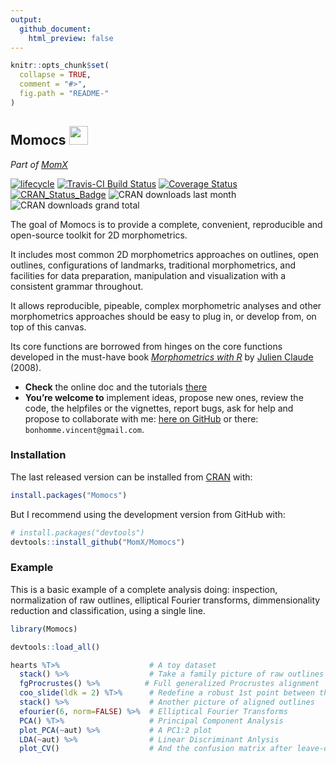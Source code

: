 ```yaml
---
output:
  github_document:
    html_preview: false
---
```


<!--README.md is generated from README.Rmd. Please edit that file -->

```r
knitr::opts_chunk$set(
  collapse = TRUE,
  comment = "#>",
  fig.path = "README-"
)
```

## Momocs <img src="https://noto-website-2.storage.googleapis.com/emoji/emoji_u1f54a.png" width="30px">
_Part of [MomX](https://momx.github.io/MomX/)_

<!--Badges -->
[![lifecycle](https://img.shields.io/badge/lifecycle-maturing-blue.svg)](https://www.tidyverse.org/lifecycle/#maturing)
[![Travis-CI Build Status](https://travis-ci.org/MomX/Momocs.svg?branch=master)](https://travis-ci.org/MomX/Momocs)
[![Coverage Status](https://img.shields.io/codecov/c/MomX/Momocs/master.svg)](https://codecov.io/github/MomX/Momocs?branch=master)
[![CRAN\_Status\_Badge](http://www.r-pkg.org/badges/version/Momocs)](http://cran.r-project.org/package=Momocs)
![CRAN downloads last month](http://cranlogs.r-pkg.org/badges/Momocs) ![CRAN downloads grand total](http://cranlogs.r-pkg.org/badges/grand-total/Momocs)


The goal of Momocs is to provide a complete, convenient, reproducible and open-source toolkit for 2D morphometrics.

It includes most common 2D morphometrics approaches on outlines, open outlines, configurations of landmarks, traditional morphometrics, and facilities for data preparation, manipulation and visualization with a consistent grammar throughout.

It allows reproducible, pipeable, complex morphometric analyses and other morphometrics approaches should be easy to plug in, or develop from, on top of this canvas.

Its core functions are borrowed from hinges on the core functions developed in the must-have book _[Morphometrics with R](http://www.springer.com/statistics/life+sciences,+medicine+%26+health/book/978-0-387-77789-4)_ by [Julien Claude](http://www.isem.univ-montp2.fr/recherche/equipes/biologie-du-developpement-et-evolution/personnel/claude-julien/) (2008).

* __Check__ the online doc and the tutorials [there](http://momx.github.io/Momocs/)
* __You're welcome to__ implement ideas, propose new ones, review the code, the helpfiles or the vignettes, report bugs, ask for help and propose to collaborate with me: [here on GitHub](https://github.com/MomX/Momocs/issues) or there: `bonhomme.vincent@gmail.com`.


### Installation
The last released version can be installed from [CRAN](https://CRAN.R-project.org/package=Momocs ) with:

```r
install.packages("Momocs")
```

But I recommend using the development version from GitHub with:
```r
# install.packages("devtools")
devtools::install_github("MomX/Momocs")
```

<!--
## Features
__Matrices of xy-coordinates__
* ~100 generic tools like centering, scaling, rotating, calculating area, perimeter, etc. Full list with `apropos("coo_")`
* generic plotters: `coo_plot` and `g` (work in progress)

__Data acquisition + Babel__

* Outline extraction from black mask/silhouettes `.jpgs`
* Landmark definition on outlines (`def_ldk` or via [StereoMorph](https://github.com/aaronolsen/StereoMorph))
* Open curves digitization with bezier curves (via [StereoMorph](https://github.com/aaronolsen/StereoMorph))
* Import/Export from/to `.nts`, `.tps`, `PAST`, `.txt`, etc.

__Outline analysis__

* Elliptical Fourier analysis (`efourier`)
* Radii variation (`rfourier`)
* Radii variation - curvilinear abscissa (`sfourier`)
* Tangent Angle Fourier analysis (`tfourier`)

__Open-outlines__

* Natural (raw) polynomials (`npoly`)
* Orthogonal (Legendre) polynomials (`opoly`)
* Discrete Cosinus Transform (`dfourier`)
* `bezier` core functions

__Configuration of landmarks__

* Full Generalized Procrustes Adjustment (`fgProcrustes`)
* Sliding semi-landmarks (`fgsProcrustes`)

__Traditional morphometrics and global shape descriptors__

* Facilities for multivariate analysis (see `flowers`)
* A long list of shape scalars (eg. `coo_eccentricity`, `coo_rectilinearity`, etc.)

__Data handling__

* Easy data manipulation with `filter`, `select`, `slice`, `mutate` and other verbs ala [dplyr](https://github.com/hadley/dplyr/)
* New verbs useful for morphometrics such as `combine` and `chop`, to handle several 2D views
* Permutation methods to resample data (`perm`, `breed`)

__Multivariate analysis__

* Mean shape (groupwise) calculations (`mshapes`)
* Principal component analysis (`PCA`)
* Multivariate analysis of variance (`MANOVA` + pairwise testing `MANOVA_PW`)
* Linear discriminant analysis and screening (`LDA`)
* Hierarchical clustering (`CLUST`)
* K-means (`KMEANS`)

__Graphical methods__

* Family pictures and quick inspection of whole datasets (`stack` and `panel`)
* Some `ggplot2` plots, when useful (and convet Momocs' objects into `data.frames it with `as_df`)
* Morphological spaces for PCA
* Thin plate splines and variation around deformation grids


__Misc__

* Datasets for all types of data (`apodemus`, `bot`, `chaff`, `charring`, `flower`,  `hearts`, `molars`, `mosquito`, `mouse`, `oak`, `olea`, `shapes`, `trilo`, `wings`)
* [Shiny](http://shiny.rstudio.com/) demonstrators/helpers. See [Momecs](https://github.com/vbonhomme/Momecs/)
* [Online documentation](http://vbonhomme.github.io/Momocs/)
-->

### Example
This is a basic example of a complete analysis doing: inspection, normalization of raw outlines, elliptical Fourier transforms, dimmensionality reduction and classification, using a single line.

```r
library(Momocs)
```

```r
devtools::load_all()
```


```r

hearts %T>%                    # A toy dataset
  stack() %>%                  # Take a family picture of raw outlines
  fgProcrustes() %>%          # Full generalized Procrustes alignment
  coo_slide(ldk = 2) %T>%      # Redefine a robust 1st point between the cheeks
  stack() %>%                  # Another picture of aligned outlines
  efourier(6, norm=FALSE) %>%  # Elliptical Fourier Transforms
  PCA() %T>%                   # Principal Component Analysis
  plot_PCA(~aut) %>%           # A PC1:2 plot
  LDA(~aut) %>%                # Linear Discriminant Anlysis
  plot_CV()                    # And the confusion matrix after leave-one-out

```
